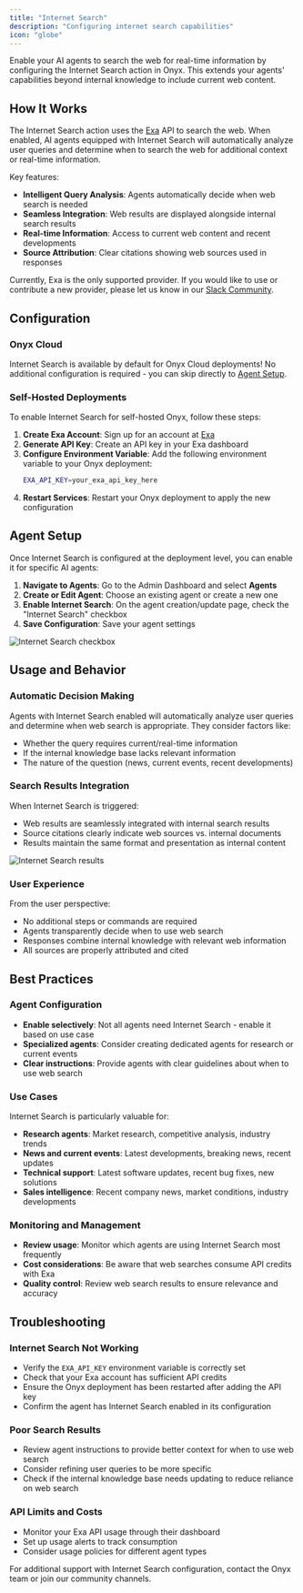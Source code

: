 ```yaml
---
title: "Internet Search"
description: "Configuring internet search capabilities"
icon: "globe"
---
```


Enable your AI agents to search the web for real-time information by configuring the Internet Search action in Onyx. This extends your agents' capabilities beyond internal knowledge to include current web content.

## How It Works

The Internet Search action uses the [Exa](https://exa.ai) API to search the web. When enabled, AI agents equipped with Internet Search will automatically analyze user queries and determine when to search the web for additional context or real-time information.

Key features:
- **Intelligent Query Analysis**: Agents automatically decide when web search is needed
- **Seamless Integration**: Web results are displayed alongside internal search results
- **Real-time Information**: Access to current web content and recent developments
- **Source Attribution**: Clear citations showing web sources used in responses

Currently, Exa is the only supported provider. If you would like to use or contribute a new provider, please let us know in our [Slack Community](https://join.slack.com/t/onyx-dot-app/shared_invite/zt-34lu4m7xg-TsKGO6h8PDvR5W27zTdyhA).

## Configuration

### **Onyx Cloud**
Internet Search is available by default for Onyx Cloud deployments! No additional configuration is required - you can skip directly to [Agent Setup](#agent-setup).

### **Self-Hosted Deployments**
To enable Internet Search for self-hosted Onyx, follow these steps:

1. **Create Exa Account**: Sign up for an account at [Exa](https://exa.ai)
2. **Generate API Key**: Create an API key in your Exa dashboard
3. **Configure Environment Variable**: Add the following environment variable to your Onyx deployment:
   ```bash
   EXA_API_KEY=your_exa_api_key_here
   ```
4. **Restart Services**: Restart your Onyx deployment to apply the new configuration

## Agent Setup

Once Internet Search is configured at the deployment level, you can enable it for specific AI agents:

1. **Navigate to Agents**: Go to the Admin Dashboard and select **Agents**
2. **Create or Edit Agent**: Choose an existing agent or create a new one
3. **Enable Internet Search**: On the agent creation/update page, check the "Internet Search" checkbox
4. **Save Configuration**: Save your agent settings

![Internet Search checkbox](/assets/images/more/internet_search_assistant.png)

## Usage and Behavior

### **Automatic Decision Making**
Agents with Internet Search enabled will automatically analyze user queries and determine when web search is appropriate. They consider factors like:
- Whether the query requires current/real-time information
- If the internal knowledge base lacks relevant information
- The nature of the question (news, current events, recent developments)

### **Search Results Integration**
When Internet Search is triggered:
- Web results are seamlessly integrated with internal search results
- Source citations clearly indicate web sources vs. internal documents
- Results maintain the same format and presentation as internal content

![Internet Search results](/assets/images/more/internet_search_results.png)

### **User Experience**
From the user perspective:
- No additional steps or commands are required
- Agents transparently decide when to use web search
- Responses combine internal knowledge with relevant web information
- All sources are properly attributed and cited

## Best Practices

### **Agent Configuration**
- **Enable selectively**: Not all agents need Internet Search - enable it based on use case
- **Specialized agents**: Consider creating dedicated agents for research or current events
- **Clear instructions**: Provide agents with clear guidelines about when to use web search

### **Use Cases**
Internet Search is particularly valuable for:
- **Research agents**: Market research, competitive analysis, industry trends
- **News and current events**: Latest developments, breaking news, recent updates
- **Technical support**: Latest software updates, recent bug fixes, new solutions
- **Sales intelligence**: Recent company news, market conditions, industry developments

### **Monitoring and Management**
- **Review usage**: Monitor which agents are using Internet Search most frequently
- **Cost considerations**: Be aware that web searches consume API credits with Exa
- **Quality control**: Review web search results to ensure relevance and accuracy

## Troubleshooting

### **Internet Search Not Working**
- Verify the `EXA_API_KEY` environment variable is correctly set
- Check that your Exa account has sufficient API credits
- Ensure the Onyx deployment has been restarted after adding the API key
- Confirm the agent has Internet Search enabled in its configuration

### **Poor Search Results**
- Review agent instructions to provide better context for when to use web search
- Consider refining user queries to be more specific
- Check if the internal knowledge base needs updating to reduce reliance on web search

### **API Limits and Costs**
- Monitor your Exa API usage through their dashboard
- Set up usage alerts to track consumption
- Consider usage policies for different agent types

For additional support with Internet Search configuration, contact the Onyx team or join our community channels. 